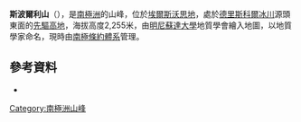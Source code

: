 {{coord|79|33|S|83|36|W|display=title}}

'''斯波爾利山'''（{{lang-en|Mount Sporli}}），是[[南極洲|南極洲]]的山峰，位於[[埃爾斯沃思地|埃爾斯沃思地]]，處於[[德里斯科爾冰川|德里斯科爾冰川]]源頭東面的[[先驅高地|先驅高地]]，海拔高度2,255米，由[[明尼蘇達大學|明尼蘇達大學]]地質學會繪入地圖，以地質學家命名，現時由[[南極條約體系|南極條約體系]]管理。

==參考資料==
*{{usgs-gazetteer}}

{{DEFAULTSORT:Mount Sporli}}
[[Category:南極洲山峰|Category:南極洲山峰]]


{{EllsworthLand-geo-stub}}